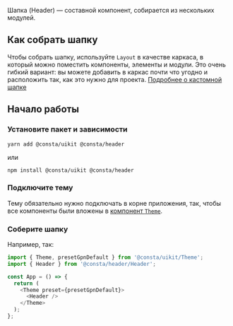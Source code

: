 Шапка (Header) — составной компонент, собирается из нескольких модулей.

## Как собрать шапку

Чтобы собрать шапку, используйте `Layout` в качестве каркаса, в который можно поместить компоненты, элементы и модули. Это очень гибкий вариант: вы можете добавить в каркас почти что угодно и расположить так, как это нужно для проекта. [Подробнее о кастомной шапке](##LIBS.LIB.STAND/lib:header/stand:components-layout-stable)

## Начало работы

### Установите пакет и зависимости

`yarn add @consta/uikit @consta/header`

или

`npm install @consta/uikit @consta/header`

### Подключите тему

Тему обязательно нужно подключать в корне приложения, так, чтобы все компоненты были вложены в [компонент `Theme`](##LIBS.LIB.STAND/lib:uikit/stand:components-theme-stable).

### Соберите шапку

Например, так:

```js
import { Theme, presetGpnDefault } from '@consta/uikit/Theme';
import { Header } from '@consta/header/Header';

const App = () => {
  return (
    <Theme preset={presetGpnDefault}>
      <Header />
    </Theme>
  );
};
```
